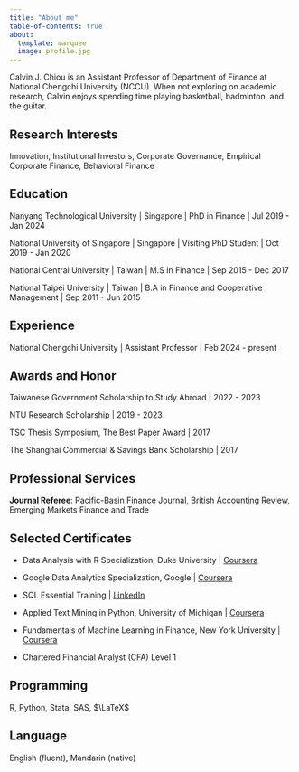 ```yaml
---
title: "About me"
table-of-contents: true
about:
  template: marquee
  image: profile.jpg
---
```


Calvin J. Chiou is an Assistant Professor of Department of Finance at National Chengchi University (NCCU). When not exploring on academic research, Calvin enjoys spending time playing basketball, badminton, and the guitar.

## Research Interests

Innovation, Institutional Investors, Corporate Governance, Empirical Corporate Finance, Behavioral Finance

## Education

Nanyang Technological University \| Singapore \| PhD in Finance \| Jul 2019 - Jan 2024

National University of Singapore \| Singapore \| Visiting PhD Student \| Oct 2019 - Jan 2020

National Central University \| Taiwan \| M.S in Finance \| Sep 2015 - Dec 2017

National Taipei University \| Taiwan \| B.A in Finance and Cooperative Management \| Sep 2011 - Jun 2015

## Experience

National Chengchi University \| Assistant Professor \| Feb 2024 - present

## Awards and Honor

Taiwanese Government Scholarship to Study Abroad \| 2022 - 2023

NTU Research Scholarship \| 2019 - 2023

TSC Thesis Symposium, The Best Paper Award \| 2017

The Shanghai Commercial & Savings Bank Scholarship \| 2017

## Professional Services

**Journal Referee**: Pacific-Basin Finance Journal, British Accounting Review, Emerging Markets Finance and Trade

## Selected Certificates

-   Data Analysis with R Specialization, Duke University \| [Coursera](https://www.coursera.org/account/accomplishments/specialization/certificate/HZ6WHJQG3TSW)

-   Google Data Analytics Specialization, Google \| [Coursera](https://www.coursera.org/account/accomplishments/specialization/certificate/9T2PRT75NGR3)

-   SQL Essential Training \| [LinkedIn](https://www.linkedin.com/learning/certificates/eedeb209c1edb03618b92f9db436e455ab4e7ac99e3e51339c15f633f16289aa)

-   Applied Text Mining in Python, University of Michigan \| [Coursera](coursera.org/verify/PVT7B574ACNF)

-   Fundamentals of Machine Learning in Finance, New York University \| [Coursera](coursera.org/verify/N4LWW7YT4W37)

-   Chartered Financial Analyst (CFA) Level 1

## Programming

R, Python, Stata, SAS, $\LaTeX$

## Language

English (fluent), Mandarin (native)
